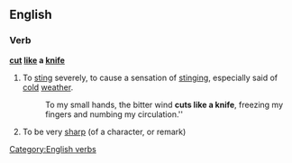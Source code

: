 ==English==

===Verb===
'''[[cut]] [[like]] a [[knife]]'''

# {{context|simile|lang=en}} To [[sting]] severely, to cause a sensation of [[stinging]], especially said of [[cold]] [[weather]].
#: To my small hands, the bitter wind '''cuts like a knife''', freezing my fingers and numbing my circulation.''
# {{context|simile|lang=en}} To be very [[sharp]] (of a character, or remark)
[[Category:English verbs]]